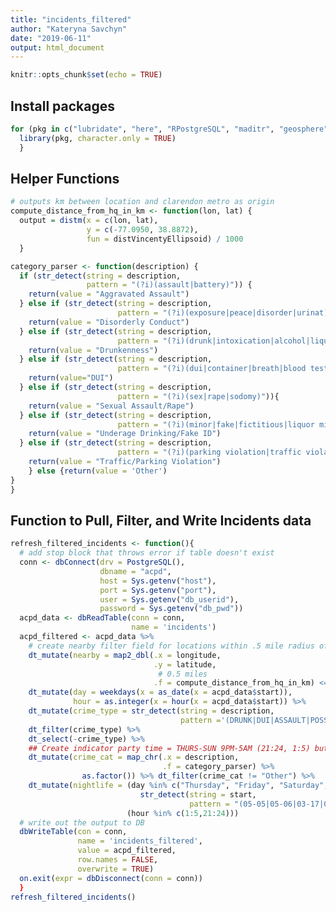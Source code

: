 ```yaml
---
title: "incidents_filtered"
author: "Kateryna Savchyn"
date: "2019-06-11"
output: html_document
---
```


```r
knitr::opts_chunk$set(echo = TRUE)
```

## Install packages
```r
for (pkg in c("lubridate", "here", "RPostgreSQL", "maditr", "geosphere", "purrr", "stringr")) {
  library(pkg, character.only = TRUE)
  }
```

## Helper Functions
```r
# outputs km between location and clarendon metro as origin
compute_distance_from_hq_in_km <- function(lon, lat) {
  output = distm(x = c(lon, lat),
                 y = c(-77.0950, 38.8872),
                 fun = distVincentyEllipsoid) / 1000
  }

category_parser <- function(description) {
  if (str_detect(string = description,
                 pattern = "(?i)(assault|battery)")) {
    return(value = "Aggravated Assault")
  } else if (str_detect(string = description,
                        pattern = "(?i)(exposure|peace|disorder|urinat)")) {
    return(value = "Disorderly Conduct")
  } else if (str_detect(string = description,
                        pattern = "(?i)(drunk|intoxication|alcohol|liquor)")){
    return(value = "Drunkenness")
  } else if (str_detect(string = description,
                        pattern = "(?i)(dui|container|breath|blood test|drivinig under influence|refusal of breath|drinking while driving)")){
    return(value="DUI")
  } else if (str_detect(string = description,
                        pattern = "(?i)(sex|rape|sodomy)")){
    return(value = "Sexual Assault/Rape")
  } else if (str_detect(string = description,
                        pattern = "(?i)(minor|fake|fictitious|liquor misrepresenting age)")){
    return(value = "Underage Drinking/Fake ID")
  } else if (str_detect(string = description,
                        pattern = "(?i)(parking violation|traffic violation)")){
    return(value = "Traffic/Parking Violation")
    } else {return(value = 'Other')
}
}
```

## Function to Pull, Filter, and Write Incidents data
```r
refresh_filtered_incidents <- function(){
  # add stop block that throws error if table doesn't exist
  conn <- dbConnect(drv = PostgreSQL(),
                    dbname = "acpd",
                    host = Sys.getenv("host"),
                    port = Sys.getenv("port"),
                    user = Sys.getenv("db_userid"),
                    password = Sys.getenv("db_pwd"))
  acpd_data <- dbReadTable(conn = conn,
                           name = 'incidents')
  acpd_filtered <- acpd_data %>%
    # create nearby filter field for locations within .5 mile radius of clarendon metro
    dt_mutate(nearby = map2_dbl(.x = longitude,
                                .y = latitude,
                                 # 0.5 miles
                                .f = compute_distance_from_hq_in_km) <= 0.804672) %>%
    dt_mutate(day = weekdays(x = as_date(x = acpd_data$start)),
              hour = as.integer(x = hour(x = acpd_data$start)) %>%
    dt_mutate(crime_type = str_detect(string = description,
                                      pattern ='(DRUNK|DUI|ASSAULT|POSSESSION|SEXUAL|DISORDERLY)')) %>% 
    dt_filter(crime_type) %>% 
    dt_select(-crime_type) %>%
    ## Create indicator party time = THURS-SUN 9PM-5AM (21:24, 1:5) but also include Cinco de Mayo and St. Patricks Day
    dt_mutate(crime_cat = map_chr(.x = description,
                                  .f = category_parser) %>%
                as.factor()) %>% dt_filter(crime_cat != "Other") %>% 
    dt_mutate(nightlife = (day %in% c("Thursday", "Friday", "Saturday", "Sunday") |
                             str_detect(string = start,
                                        pattern = "(05-05|05-06|03-17|03-18)$")) &
                          (hour %in% c(1:5,21:24)))  
  # write out the output to DB
  dbWriteTable(con = conn,
               name = 'incidents_filtered',
               value = acpd_filtered,
               row.names = FALSE,
               overwrite = TRUE)
  on.exit(expr = dbDisconnect(conn = conn))
  }
refresh_filtered_incidents()
```


